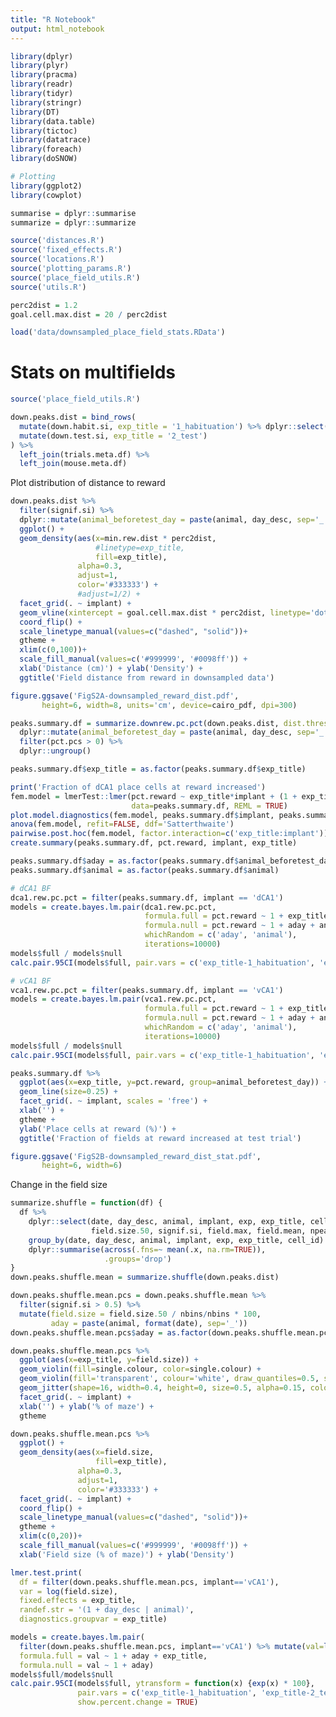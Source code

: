 ```yaml
---
title: "R Notebook"
output: html_notebook
---
```



```r
library(dplyr)
library(plyr)
library(pracma)
library(readr)
library(tidyr)
library(stringr)
library(DT)
library(data.table)
library(tictoc)
library(datatrace)
library(foreach)
library(doSNOW)

# Plotting
library(ggplot2)
library(cowplot)

summarise = dplyr::summarise
summarize = dplyr::summarize

source('distances.R')
source('fixed_effects.R')
source('locations.R')
source('plotting_params.R')
source('place_field_utils.R')
source('utils.R')

perc2dist = 1.2
goal.cell.max.dist = 20 / perc2dist

load('data/downsampled_place_field_stats.RData')
```

# Stats on multifields
```r
source('place_field_utils.R')

down.peaks.dist = bind_rows(
  mutate(down.habit.si, exp_title = '1_habituation') %>% dplyr::select(-date) %>% dplyr::rename(date=date.test),
  mutate(down.test.si, exp_title = '2_test')
) %>%
  left_join(trials.meta.df) %>%
  left_join(mouse.meta.df)
```

Plot distribution of distance to reward 
```r
down.peaks.dist %>%
  filter(signif.si) %>%
  dplyr::mutate(animal_beforetest_day = paste(animal, day_desc, sep='_')) %>%
  ggplot() +
  geom_density(aes(x=min.rew.dist * perc2dist, 
                   #linetype=exp_title, 
                   fill=exp_title), 
               alpha=0.3,
               adjust=1,
               color='#333333') +
               #adjust=1/2) +
  facet_grid(. ~ implant) +
  geom_vline(xintercept = goal.cell.max.dist * perc2dist, linetype='dotted') +
  coord_flip() +
  scale_linetype_manual(values=c("dashed", "solid"))+
  gtheme +
  xlim(c(0,100))+
  scale_fill_manual(values=c('#999999', '#0098ff')) +
  xlab('Distance (cm)') + ylab('Density') +
  ggtitle('Field distance from reward in downsampled data')

figure.ggsave('FigS2A-downsampled_reward_dist.pdf',
       height=6, width=8, units='cm', device=cairo_pdf, dpi=300)
```

```r
peaks.summary.df = summarize.downrew.pc.pct(down.peaks.dist, dist.threshold=goal.cell.max.dist) %>%
  dplyr::mutate(animal_beforetest_day = paste(animal, day_desc, sep='_')) %>%
  filter(pct.pcs > 0) %>% 
  dplyr::ungroup()

peaks.summary.df$exp_title = as.factor(peaks.summary.df$exp_title)

print('Fraction of dCA1 place cells at reward increased')
fem.model = lmerTest::lmer(pct.reward ~ exp_title*implant + (1 + exp_title + day_desc | animal), 
                           data=peaks.summary.df, REML = TRUE)
plot.model.diagnostics(fem.model, peaks.summary.df$implant, peaks.summary.df$exp_title)
anova(fem.model, refit=FALSE, ddf='Satterthwaite')
pairwise.post.hoc(fem.model, factor.interaction=c('exp_title:implant'))
create.summary(peaks.summary.df, pct.reward, implant, exp_title)

peaks.summary.df$aday = as.factor(peaks.summary.df$animal_beforetest_day) %>% as.integer %>% as.factor
peaks.summary.df$animal = as.factor(peaks.summary.df$animal)

# dCA1 BF
dca1.rew.pc.pct = filter(peaks.summary.df, implant == 'dCA1')
models = create.bayes.lm.pair(dca1.rew.pc.pct, 
                              formula.full = pct.reward ~ 1 + exp_title + aday + animal,
                              formula.null = pct.reward ~ 1 + aday + animal,
                              whichRandom = c('aday', 'animal'),
                              iterations=10000)
models$full / models$null
calc.pair.95CI(models$full, pair.vars = c('exp_title-1_habituation', 'exp_title-2_test'))

# vCA1 BF
vca1.rew.pc.pct = filter(peaks.summary.df, implant == 'vCA1')
models = create.bayes.lm.pair(vca1.rew.pc.pct, 
                              formula.full = pct.reward ~ 1 + exp_title + aday + animal,
                              formula.null = pct.reward ~ 1 + aday + animal,
                              whichRandom = c('aday', 'animal'),
                              iterations=10000)
models$full / models$null
calc.pair.95CI(models$full, pair.vars = c('exp_title-1_habituation', 'exp_title-2_test'))

peaks.summary.df %>%
  ggplot(aes(x=exp_title, y=pct.reward, group=animal_beforetest_day)) +
  geom_line(size=0.25) +
  facet_grid(. ~ implant, scales = 'free') +
  xlab('') +
  gtheme +
  ylab('Place cells at reward (%)') +
  ggtitle('Fraction of fields at reward increased at test trial')

figure.ggsave('FigS2B-downsampled_reward_dist_stat.pdf',
       height=6, width=6)
```

Change in the field size
```r
summarize.shuffle = function(df) {
  df %>%
    dplyr::select(date, day_desc, animal, implant, exp, exp_title, cell_id, 
                  field.size.50, signif.si, field.max, field.mean, npeaks.at.rew, min.rew.dist) %>%
    group_by(date, day_desc, animal, implant, exp, exp_title, cell_id) %>%
    dplyr::summarise(across(.fns=~ mean(.x, na.rm=TRUE)),
                     .groups='drop')
}
down.peaks.shuffle.mean = summarize.shuffle(down.peaks.dist) 
```

```r
down.peaks.shuffle.mean.pcs = down.peaks.shuffle.mean %>%
  filter(signif.si > 0.5) %>%
  mutate(field.size = field.size.50 / nbins/nbins * 100,
         aday = paste(animal, format(date), sep='_'))
down.peaks.shuffle.mean.pcs$aday = as.factor(down.peaks.shuffle.mean.pcs$aday) %>% as.integer() %>% as.factor()

down.peaks.shuffle.mean.pcs %>%
  ggplot(aes(x=exp_title, y=field.size)) +
  geom_violin(fill=single.colour, color=single.colour) +
  geom_violin(fill='transparent', colour='white', draw_quantiles=0.5, size=1) +
  geom_jitter(shape=16, width=0.4, height=0, size=0.5, alpha=0.15, color='#333333') +
  facet_grid(. ~ implant) +
  xlab('') + ylab('% of maze') +
  gtheme

down.peaks.shuffle.mean.pcs %>%
  ggplot() +
  geom_density(aes(x=field.size, 
                   fill=exp_title), 
               alpha=0.3,
               adjust=1,
               color='#333333') +
  facet_grid(. ~ implant) +
  coord_flip() +
  scale_linetype_manual(values=c("dashed", "solid"))+
  gtheme +
  xlim(c(0,20))+
  scale_fill_manual(values=c('#999999', '#0098ff')) +
  xlab('Field size (% of maze)') + ylab('Density')
```

```r
lmer.test.print(
  df = filter(down.peaks.shuffle.mean.pcs, implant=='vCA1'),
  var = log(field.size),
  fixed.effects = exp_title,
  randef.str = '(1 + day_desc | animal)',
  diagnostics.groupvar = exp_title)

models = create.bayes.lm.pair(
  filter(down.peaks.shuffle.mean.pcs, implant=='vCA1') %>% mutate(val=log(field.size)),
  formula.full = val ~ 1 + aday + exp_title,
  formula.null = val ~ 1 + aday)
models$full/models$null
calc.pair.95CI(models$full, ytransform = function(x) {exp(x) * 100}, 
               pair.vars = c('exp_title-1_habituation', 'exp_title-2_test'),
               show.percent.change = TRUE)
  
```



